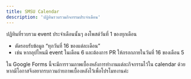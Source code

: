 ```yaml
---
title: SMSU Calendar
description: 'ปฏิทินรวบรวมกิจกรรมประจำเดือน'
---
```


<Card
  title="ฟอร์มแจ้งกิจกรรมที่ต้องการลง"
  icon="square-list"
  href="https://docs.google.com/forms/d/1qIRLM2dhV1Wg6PNR4eUQNT-lcZD5-acYl1buGpBgLAA/viewform"
/>

ปฏิทินที่รวบรวม event ประจำเดือนนั้นๆ ลงโพสต์วันที่ 1 ของทุกเดือน

- ตัดรอบรับข้อมูล “ทุกวันที่ 16 ของแต่ละเดือน”
- เช่น หากอุปไหนมี event ในเดือน 6 และต้องการ PR ให้กรอกภายในวันที่ 16 ของเดือน 5

<Note>
  ใน Google Forms นี้จะมีการรวมภาพเบื้องหลังการทำงานแต่ละกิจกรรมไว้ใน calendar ด้วย
  หากมีโอกาสจึงอยากรบกวนถ่ายภาพเบื้องหลังไว้เพื่อโปรโมทงานค่ะ
</Note>

